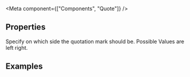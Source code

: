 
<Meta
  component={["Components", "Quote"]}
/>

## Properties

<PropsTable>
  <PropsTableRow value="side" type="string" default="left">
    Specify on which side the quotation mark should be. Possible Values are <span class="code">left</span> <span class="code">right</span>.
  </PropsTableRow>
</PropsTable>

## Examples

<ExampleLoader example="Quote.tsx" />